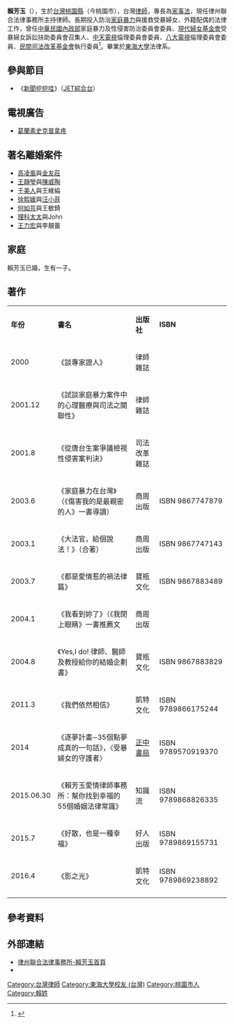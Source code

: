 {{BLPsources|time=2021-03-28T04:37:26+00:00}}
{{Infobox Officeholder
| name = 賴芳玉
| nickname = 
| image =
| order=
| sex = 女
| birth_date ={{birth_date_and _age|1967|10|19}}
| birth_place = {{TWN}}[[桃園市|桃園縣]]（今桃園市）
| death_date =
| death_place =
| Native place =
| nationality = {{ROC}}
| party = 
| parents = 
| relatives = 
| spouse = 已婚
| children = 一子
| profession = 婚姻事件<br>夫妻財產<br>子女監護<br>收養事件<br>財產信託<br>繼承<br>預立遺囑<br>家庭暴力（保護令事件）<br>兒童及少年性交易<br>性侵害<br>強制執行程序及合約審核等 
| website = 
| educate=
* [[東海大學_(台灣)|東海大學]]法律系
|past=
* 行政院廉政會報委員
* 行政院人權保障推動小組委員
* 行政院環境保護署人權工作小組委員
* 內政部家庭暴力及性侵害防治委員會委員
* 內政部性騷擾申訴調查小組委員
* 國防部聯勤司令部官兵權益保障委員會委員
* 新北市兒童及少年福利政策諮詢委員會委員
* 新北市性別平等教育委員會委員
* 現代婦女基金會受暴婦女訴訟扶助委員會委員（召集人）
* 現代婦女基金會董事
* 中華民國律師公會全國聯合會婦女委員會主任委員
* 財團法人民間司改基金會執行委員
* 台北律師公會青少年及兒童問題委員會委員
* 台北律師公會律師雜誌編輯委員會主任委員
* 中華民國律師公會全國聯合會全國律師雜誌編輯委員會委員
* 榮獲內政部表揚為九十三年推動家庭暴力暨性侵害防治有功人士
* 律州聯合法律事務所主持律師。
* 防治[[家庭暴力|家庭暴力]]與援救受暴婦女、外籍配偶的法律工作
* [[中天電視|中天電視]]倫理委員會委員
*[[八大電視|八大電視]]倫理委員會委員
*[[民間司法改革基金會|民間司法改革基金會]]執行委員
|work=
* 大法官，給個說法！
* 談專家證人
* 試談家庭暴力案件中的心理醫療與司法之關聯性
* 從唐台生案爭議檢視性侵害案判決
* 家庭暴力在台灣（「傷害我的是最親密的人」一書導讀）
* 我看到妳了（「我閉上眼睛」一書推薦文）
* 都是愛情惹的禍法律篇
* Yes,I do! 律師、醫師及教授給你的結婚企劃書
* 我們依然相信
}}

'''賴芳玉'''（{{bd|1967年|10月19日|||}}），生於[[台灣|台灣]][[桃園市|桃園縣]]（今桃園市），台灣[[律師|律師]]，專長為[[家事法|家事法]]，現任律州聯合法律事務所主持律師。長期投入防治[[家庭暴力|家庭暴力]]與援救受暴婦女、外籍配偶的法律工作，曾任[[中華民國內政部|中華民國內政部]]家庭暴力及性侵害防治委員會委員、[[現代婦女基金會|現代婦女基金會]]受暴婦女訴訟扶助委員會召集人、[[中天電視|中天電視]]倫理委員會委員、[[八大電視|八大電視]]倫理委員會委員、[[民間司法改革基金會|民間司法改革基金會]]執行委員<ref>{{cite web|language=zh-tw|url=http://www.oasislaw.com.tw/Professional_detail.aspx?ID=93d1c562-2d18-430c-89a5-27878320eb26|title=賴芳玉律師|author=|publisher=律州聯合法律事務所|date=|accessdate=2013-06-16|archive-date=2020-07-22|archive-url=https://web.archive.org/web/20200722170035/http://www.oasislaw.com.tw/Professional_detail.aspx?ID=93d1c562-2d18-430c-89a5-27878320eb26|dead-url=no}}</ref>。畢業於[[東海大學_(台灣)|東海大學]]法律系。

==參與節目==
*《[[新聞挖挖哇|新聞挖挖哇]]》（[[JET綜合台|JET綜合台]]）

==電視廣告==
*[[葛蘭素史克|葛蘭素史克]][[普拿疼|普拿疼]]

==著名離婚案件==
*[[高凌風|高凌風]]與[[金友莊|金友莊]]
*[[王靜瑩|王靜瑩]]與[[陳威陶|陳威陶]]
*[[于美人|于美人]]與王維綸
*[[徐熙媛|徐熙媛]]與[[汪小菲|汪小菲]]
*[[何如芸|何如芸]]與王敏錡
*[[理科太太|理科太太]]與John
*[[王力宏|王力宏]]與李靚蕾

==家庭==
賴芳玉已婚，生有一子。

==著作==
{| class="wikitable"
|-align=center
| '''年份''' || '''書名''' || '''出版社'''||'''ISBN''' 
|-
|2000||《談專家證人》||律師雜誌||
|-
|2001.12||《試談家庭暴力案件中的心理醫療與司法之關聯性》||律師雜誌||
|-
|2001.8||《從唐台生案爭議檢視性侵害案判決》||司法改革雜誌||
|-
|2003.6||《家庭暴力在台灣》（《傷害我的是最親密的人》一書導讀）||商周出版||ISBN 9867747879
|-
|2003.1||《大法官，給個說法！》（合著）||商周出版||ISBN 9867747143
|-
|2003.7||《都是愛情惹的禍法律篇》||寶瓶文化||ISBN 9867883489
|-
|2004.1||《我看到妳了》（《我閉上眼睛》一書推薦文||商周出版||
|-
|2004.8||《Yes,I do! 律師、醫師及教授給你的結婚企劃書》||寶瓶文化||ISBN 9867883829
|-
|2011.3||《我們依然相信》||凱特文化||ISBN 9789866175244
|-
|2014||《逐夢計畫─35個點夢成真的一句話》，〈受暴婦女的守護者〉||[[正中書局|正中書局]]||ISBN 9789570919370
|-
|2015.06.30||《賴芳玉愛情律師事務所：幫你找到幸福的55個婚姻法律常識》||知識流||ISBN 9789868826335
|-
|2015.7||《好散，也是一種幸福》||好人出版||ISBN 9789869155731
|-
|2016.4||《影之光》||凱特文化||ISBN 9789869238892
|-
|}

==參考資料==
{{reflist}}

==外部連結==
*[http://www.oasislaw.com.tw/Professional_detail.aspx?ID=93d1c562-2d18-430c-89a5-27878320eb26 律州聯合法律事務所-賴芳玉首頁] {{Wayback|url=http://www.oasislaw.com.tw/Professional_detail.aspx?ID=93d1c562-2d18-430c-89a5-27878320eb26 |date=20200722170035 }}
*{{facebook|%E8%B3%B4%E8%8A%B3%E7%8E%89%E7%94%9F%E6%B4%BB%E8%88%87%E6%B3%95%E5%BE%8B-132756483489391/|賴芳玉(生活與法律)律師}}

[[Category:台灣律師|Category:台灣律師]]
[[Category:東海大學校友_(台灣)|Category:東海大學校友 (台灣)]]
[[Category:桃園市人|Category:桃園市人]]
[[Category:賴姓|Category:賴姓]]